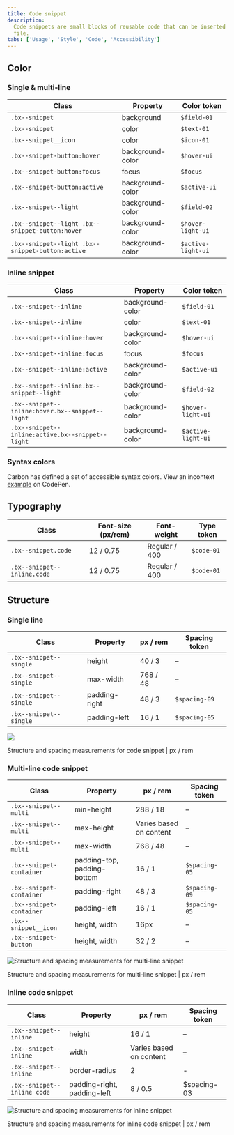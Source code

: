 ```yaml
---
title: Code snippet
description:
  Code snippets are small blocks of reusable code that can be inserted in a code
  file.
tabs: ['Usage', 'Style', 'Code', 'Accessibility']
---
```


## Color

### Single & multi-line

| Class                                            | Property         | Color token        |
| ------------------------------------------------ | ---------------- | ------------------ |
| `.bx--snippet`                                   | background       | `$field-01`        |
| `.bx--snippet`                                   | color            | `$text-01`         |
| `.bx--snippet__icon`                             | color            | `$icon-01`         |
| `.bx--snippet-button:hover`                      | background-color | `$hover-ui`        |
| `.bx--snippet-button:focus`                      | focus            | `$focus`           |
| `.bx--snippet-button:active`                     | background-color | `$active-ui`       |
| `.bx--snippet--light`                            | background-color | `$field-02`        |
| `.bx--snippet--light .bx--snippet-button:hover`  | background-color | `$hover-light-ui`  |
| `.bx--snippet--light .bx--snippet-button:active` | background-color | `$active-light-ui` |

### Inline snippet

| Class                                            | Property         | Color token        |
| ------------------------------------------------ | ---------------- | ------------------ |
| `.bx--snippet--inline`                           | background-color | `$field-01`        |
| `.bx--snippet--inline`                           | color            | `$text-01`         |
| `.bx--snippet--inline:hover`                     | background-color | `$hover-ui`        |
| `.bx--snippet--inline:focus`                     | focus            | `$focus`           |
| `.bx--snippet--inline:active`                    | background-color | `$active-ui`       |
| `.bx--snippet--inline.bx--snippet--light`        | background-color | `$field-02`        |
| `.bx--snippet--inline:hover.bx--snippet--light`  | background-color | `$hover-light-ui`  |
| `.bx--snippet--inline:active.bx--snippet--light` | background-color | `$active-light-ui` |

### Syntax colors

Carbon has defined a set of accessible syntax colors. View an incontext
[example](https://codepen.io/team/carbon/full/eKMBLw/) on CodePen.

## Typography

| Class                       | Font-size (px/rem) | Font-weight   | Type token |
| --------------------------- | ------------------ | ------------- | ---------- |
| `.bx--snippet.code`         | 12 / 0.75          | Regular / 400 | `$code-01` |
| `.bx--snippet--inline.code` | 12 / 0.75          | Regular / 400 | `$code-01` |

## Structure

### Single line

| Class                  | Property      | px / rem | Spacing token |
| ---------------------- | ------------- | -------- | ------------- |
| `.bx--snippet--single` | height        | 40 / 3   | –             |
| `.bx--snippet--single` | max-width     | 768 / 48 | –             |
| `.bx--snippet--single` | padding-right | 48 / 3   | `$spacing-09` |
| `.bx--snippet--single` | padding-left  | 16 / 1   | `$spacing-05` |

<div className="image--fixed">

![](images/code-snippet-style-1.png)

</div>

<Caption>
  Structure and spacing measurements for code snippet | px / rem
</Caption>

### Multi-line code snippet

| Class                    | Property                    | px / rem                | Spacing token |
| ------------------------ | --------------------------- | ----------------------- | ------------- |
| `.bx--snippet--multi`    | min-height                  | 288 / 18                | –             |
| `.bx--snippet--multi`    | max-height                  | Varies based on content | –             |
| `.bx--snippet--multi`    | max-width                   | 768 / 48                | –             |
| `.bx--snippet-container` | padding-top, padding-bottom | 16 / 1                  | `$spacing-05` |
| `.bx--snippet-container` | padding-right               | 48 / 3                  | `$spacing-09` |
| `.bx--snippet-container` | padding-left                | 16 / 1                  | `$spacing-05` |
| `.bx--snippet__icon`     | height, width               | 16px                    | –             |
| `.bx--snippet-button`    | height, width               | 32 / 2                  | –             |

<div className="image--fixed">

![Structure and spacing measurements for multi-line snippet](images/code-snippet-style-2.png)

</div>

<Caption>
  Structure and spacing measurements for multi-line snippet | px / rem
</Caption>

### Inline code snippet

| Class                       | Property                    | px / rem                | Spacing token |
| --------------------------- | --------------------------- | ----------------------- | ------------- |
| `.bx--snippet--inline`      | height                      | 16 / 1                  | –             |
| `.bx--snippet--inline`      | width                       | Varies based on content | –             |
| `.bx--snippet--inline`      | border-radius               | 2                       | -             |
| `.bx--snippet--inline code` | padding-right, padding-left | 8 / 0.5                 | \$spacing-03  |

<div className="image--fixed">

![Structure and spacing measurements for inline snippet](images/code-snippet-style-3.png)

</div>

<Caption>
  Structure and spacing measurements for inline code snippet | px / rem
</Caption>
